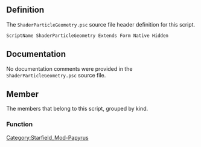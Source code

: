 {{Script_Object_Summary
| title = ShaderParticleGeometry
| name = [[SFM:Script-ShaderParticleGeometry|ShaderParticleGeometry]]
| extends = [[SFM:Script-Form|Form]] → [[SFM:Script-ScriptObject|ScriptObject]]
| flags = Native, Hidden
}}


== Definition ==
The <code>ShaderParticleGeometry.psc</code> source file header definition for this script.

<source lang="papyrus">
ScriptName ShaderParticleGeometry Extends Form Native Hidden
</source>


== Documentation ==
No documentation comments were provided in the <code>ShaderParticleGeometry.psc</code> source file.


== Member ==
The members that belong to this script, grouped by kind.

=== Function ===
{{Script_Object_Member_Summary
| title = Apply
| script = [[SFM:Script-ShaderParticleGeometry|ShaderParticleGeometry]]
| name = [[SFM:Script-ShaderParticleGeometry/Apply|Apply]]
| kind = Function
| flags = Native
| parameters = float afFadeInTime = 0.0
| documentation = Applies this effect, optionally fading it in (0 means pop-in)
}}

{{Script_Object_Member_Summary
| title = Remove
| script = [[SFM:Script-ShaderParticleGeometry|ShaderParticleGeometry]]
| name = [[SFM:Script-ShaderParticleGeometry/Remove|Remove]]
| kind = Function
| flags = Native
| parameters = float afFadeOutTime = 0.0
| documentation = Removes this effect, optionally fading it out (0 means pop-out)
}}


[[Category:Starfield_Mod-Papyrus]]
